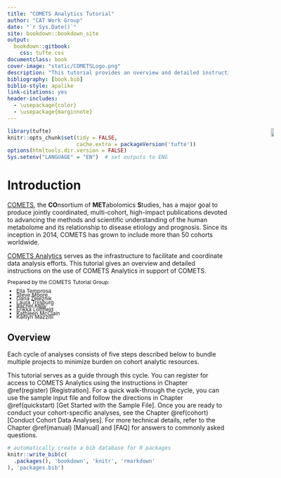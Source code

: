 ```yaml
--- 
title: "COMETS Analytics Tutorial"
author: "CAT Work Group"
date: "`r Sys.Date()`"
site: bookdown::bookdown_site
output:
  bookdown::gitbook:
    css: tufte.css
documentclass: book
cover-image: "static/COMETSLogo.png"
description: "This tutorial provides an overview and detailed instructions for the use of COMETS Analytics"
bibliography: [book.bib]
biblio-style: apalike
link-citations: yes
header-includes:
  - \usepackage{color}
  - \usepackage{marginnote}
---
```

```r
library(tufte)
knitr::opts_chunk$set(tidy = FALSE, 
                      cache.extra = packageVersion('tufte'))
options(htmltools.dir.version = FALSE)
Sys.setenv("LANGUAGE" = "EN")  # set outputs to ENG
```


# Introduction {-}
<div style="position:absolute; margin-top:-180px; margin-left:600px;" ><img src="static/COMETSLogo.png" width="60%">
</div>
[COMETS](https://epi.grants.cancer.gov/comets/), the **CO**nsortium of **MET**abolomics **S**tudies, has a major goal to produce jointly coordinated, multi-cohort, high-impact publications devoted to advancing the methods and scientific understanding of the human metabolome and its relationship to disease etiology and prognosis. Since its inception in 2014, COMETS has grown to include more than 50 cohorts worldwide. 

[COMETS Analytics](http://www.comets-analytics.org) serves as the infrastructure to facilitate and coordinate data analysis efforts. This tutorial gives an overview and detailed instructions on the use of COMETS Analytics in support of COMETS. 

<div style="line-height: 0.7;font-size: 12px">
Prepared by the COMETS Tutorial Group:
<ul>
<li> Ella Temprosa
<li> Steve Moore
<li> Oana Zeleznik
<li> Laura Trijsburg
<li> Rachel Kelly
<li> Erikka Loftfield
<li> Kathleen McClain
<li> Kaitlyn Mazzilli
</ul>
</div>



## Overview {-}
Each cycle of analyses consists of five steps described below to bundle multiple projects to minimize burden on cohort analytic resources.  
<a href="static/COMETScycle.PNG"><img  href="static/COMETScycle.PNG"></a>


This tutorial serves as a guide through this cycle. You can register for access to COMETS Analytics using the instructions in Chapter \@ref(register) [Registration]. For a quick walk-through the cycle, you can use the sample input file and follow the directions in Chapter \@ref(quickstart) [Get Started with the Sample File]. Once you are ready to conduct your cohort-specific analyses, see the Chapter \@ref(cohort) [Conduct Cohort Data Analyses]. For more technical details, refer to the Chapter \@ref(manual) [Manual] and [FAQ] for answers to commonly asked questions.


```r
# automatically create a bib database for R packages
knitr::write_bib(c(
  .packages(), 'bookdown', 'knitr', 'rmarkdown'
), 'packages.bib')
```
